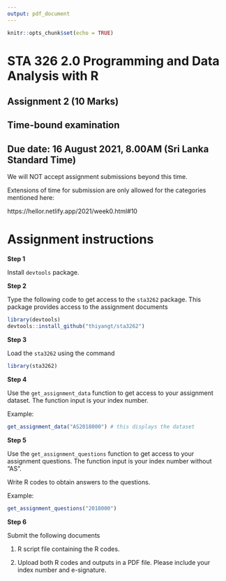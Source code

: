```yaml
---
output: pdf_document
---
```


```r
knitr::opts_chunk$set(echo = TRUE)
```

# STA 326 2.0 Programming and Data Analysis with R

## Assignment 2 (10 Marks)

## Time-bound examination

## Due date: 16 August 2021, 8.00AM (Sri Lanka Standard Time)

We will NOT accept assignment submissions beyond this time.

Extensions of time for submission are only allowed for the categories mentioned here: 

https://hellor.netlify.app/2021/week0.html#10


# Assignment instructions

**Step 1**

Install `devtools` package.

**Step 2**

Type the following code to get access to the `sta3262` package. This package provides access to the assignment documents

```r
library(devtools)
devtools::install_github("thiyangt/sta3262")

```

**Step 3**

Load the `sta3262` using the command

```r
library(sta3262)
```

**Step 4**

Use the `get_assignment_data` function to get access to your assignment dataset. The function input is your index number.

Example:

```r
get_assignment_data("AS2018000") # this displays the dataset

```



**Step 5** 

Use the `get_assignment_questions` function to get access to your assignment questions. The function input is your index number without "AS". 

Write R codes to obtain answers to the questions.

Example:

```r
get_assignment_questions("2018000") 

```

**Step 6**

Submit the following documents

1. R script file containing the R codes.
    
2. Upload both R codes and outputs in a PDF file. Please include your index number and e-signature.
